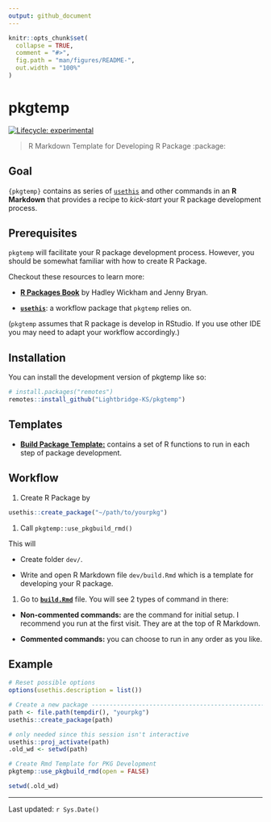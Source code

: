 ```yaml
---
output: github_document
---
```


<!-- README.md is generated from README.Rmd. Please edit that file -->

```r
knitr::opts_chunk$set(
  collapse = TRUE,
  comment = "#>",
  fig.path = "man/figures/README-",
  out.width = "100%"
)
```

# pkgtemp

<!-- badges: start -->

[![Lifecycle: experimental](https://img.shields.io/badge/lifecycle-experimental-orange.svg)](https://lifecycle.r-lib.org/articles/stages.html#experimental)

<!-- badges: end -->

> R Markdown Template for Developing R Package :package:

## Goal

`{pkgtemp}` contains as series of [`usethis`](https://usethis.r-lib.org/index.html) and other commands in an **R Markdown** that provides a recipe to *kick-start* your R package development process.

## Prerequisites

`pkgtemp` will facilitate your R package development process. However, you should be somewhat familiar with how to create R Package.

Checkout these resources to learn more:

-   [**R Packages Book**](https://r-pkgs.org/index.html) by Hadley Wickham and Jenny Bryan.

-   [**`usethis`**](https://usethis.r-lib.org/index.html): a workflow package that `pkgtemp` relies on.

(`pkgtemp` assumes that R package is develop in RStudio. If you use other IDE you may need to adapt your workflow accordingly.)

## Installation

You can install the development version of pkgtemp like so:

``` r
# install.packages("remotes")
remotes::install_github("Lightbridge-KS/pkgtemp")
```

## Templates

-   [**Build Package Template:**](./inst/rmarkdown/templates/build-pkg/skeleton/skeleton.Rmd) contains a set of R functions to run in each step of package development.

## Workflow

1.  Create R Package by

``` r
usethis::create_package("~/path/to/yourpkg")
```

1.  Call `pkgtemp::use_pkgbuild_rmd()`

This will

-   Create folder `dev/`.

-   Write and open R Markdown file `dev/build.Rmd` which is a template for developing your R package.

1.  Go to [**`build.Rmd`**](./inst/rmarkdown/templates/build-pkg/skeleton/skeleton.Rmd) file. You will see 2 types of command in there:

-   **Non-commented commands:** are the command for initial setup. I recommend you run at the first visit. They are at the top of R Markdown.

-   **Commented commands:** you can choose to run in any order as you like.

## Example

```r
# Reset possible options
options(usethis.description = list())
```

```r
# Create a new package -------------------------------------------------
path <- file.path(tempdir(), "yourpkg")
usethis::create_package(path)

# only needed since this session isn't interactive
usethis::proj_activate(path)
.old_wd <- setwd(path)

# Create Rmd Template for PKG Development
pkgtemp::use_pkgbuild_rmd(open = FALSE)

setwd(.old_wd)
```

---

Last updated: `r Sys.Date()`

